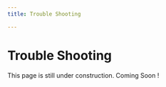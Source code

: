 ```yaml
---
title: Trouble Shooting

---
```


# Trouble Shooting

<div
  style={{
    backgroundColor: '#132e45',
    borderLeft: '6px solid #3a8acd',
    padding: '20px',            // Increased padding for a bigger size
    margin: '30px 0',           // Increased margin for more space
    borderRadius: '10px',       // Added rounder borders
    boxShadow: '0px 0px 10px rgba(0, 0, 0, 0.2)',  // Added a subtle box shadow
  }}
>
  This page is still under construction. Coming Soon !
</div>
